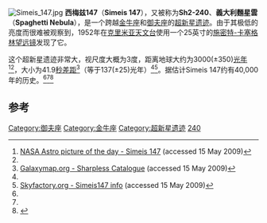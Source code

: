 [[File:Simeis_147.jpg|right]]
'''西梅兹147'''（'''Simeis 147'''），又被称为'''Sh2-240'''、'''義大利麵星雲'''（'''Spaghetti Nebula'''），是一个跨越[[金牛座|金牛座]]和[[御夫座|御夫座]]的[[超新星遗迹|超新星遗迹]]。由于其极低的亮度而很难被观察到，1952年在[[克里米亚天文台|克里米亚天文台]]使用一个25英寸的[[施密特-卡塞格林望远镜|施密特-卡塞格林望远镜]]发现了它。

这个超新星遗迹非常大，视尺度大概为3度，距离地球大约为3000(±350)[[光年|光年]]<ref name="NASAAPOD1">[http://apod.nasa.gov/apod/ap050324.html NASA Astro picture of the day - Simeis 147] {{Wayback|url=http://apod.nasa.gov/apod/ap050324.html |date=20111126110355 }} (accessed 15 May 2009)</ref><ref name="GxyMapSh"/>，大小为41.9[[秒差距|秒差距]]<ref name="GxyMapSh">[http://galaxymap.org/cgi-bin/sharpless.py?s=240 Galaxymap.org - Sharpless Catalogue] {{Wayback|url=http://galaxymap.org/cgi-bin/sharpless.py?s=240 |date=20110930102605 }} (accessed 15 May 2009)</ref>（等于137(±25)光年）<ref name="NASAAPOD1"/><ref name="Skyfactory">[http://www.skyfactory.org/simeis147/simeis147.htm Skyfactory.org - Simeis147 info] {{Wayback|url=http://www.skyfactory.org/simeis147/simeis147.htm |date=20120106013307 }} (accessed 15 May 2009)</ref>。据估计Simeis 147约有40,000年的历史。<ref name="NASAAPOD1"/><ref name="Skyfactory"/><ref>{{Cite web |url=http://apod.nasa.gov/apod/ap110212.html |title=存档副本 |access-date=2011-02-12 |archive-date=2021-03-25 |archive-url=https://web.archive.org/web/20210325013537/https://apod.nasa.gov/apod/ap110212.html |dead-url=no }}</ref>

==参考==
{{Reflist}}

{{sky|05|40|52|+|27|00|20|3000}}

{{Sh2天体}}

[[Category:御夫座|Category:御夫座]]
[[Category:金牛座|Category:金牛座]]
[[Category:超新星遗迹|Category:超新星遗迹]]
[[Category:沙普利斯天体|240]]